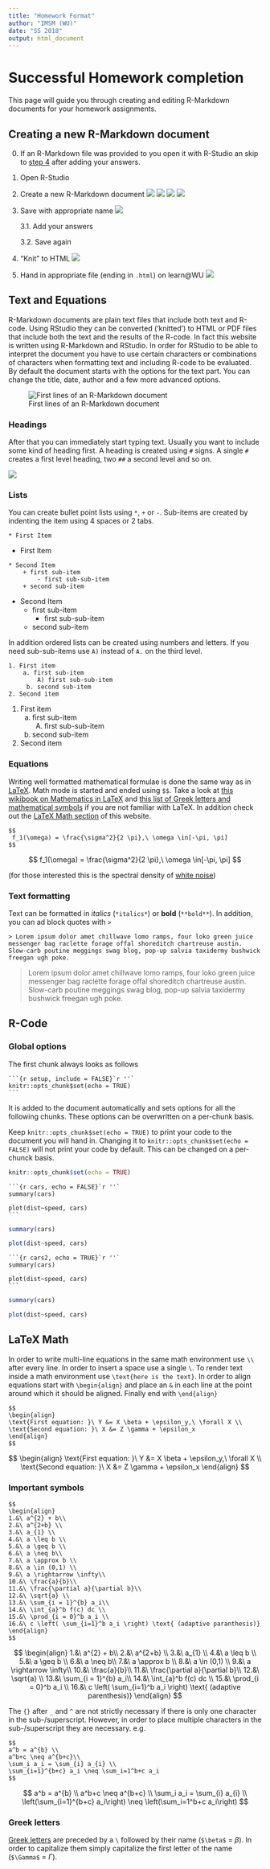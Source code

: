 ```yaml
---
title: "Homework Format"
author: "IMSM (WU)"
date: "SS 2018"
output: html_document
---
```


# Successful Homework completion

This page will guide you through creating and editing R-Markdown documents for your homework assignments. 

## Creating a new R-Markdown document

0. If an R-Markdown file was provided to you open it with R-Studio an skip to [step 4](#step4) after adding your answers.

1. Open R-Studio

2. Create a new R-Markdown document
![](./rmdExplain/start.PNG)
![](./rmdExplain/openDoc.PNG)
![](./rmdExplain/enterName.PNG)
![](./rmdExplain/template.PNG)

3. Save with appropriate name
![](./rmdExplain/saving.PNG)

    3.1. Add your answers

    3.2. Save again

 <a name="step4"></a>
 
4. "Knit" to HTML 
![](./rmdExplain/knit.PNG)

5. Hand in appropriate file (ending in `.html`) on learn\@WU
![](./rmdExplain/handin.PNG)

## Text and Equations

R-Markdown documents are plain text files that include both text and R-code. Using RStudio they can be converted ('knitted') to HTML or PDF files that include both the text and the results of the R-code. In fact this website is written using R-Markdown and RStudio. In order for RStudio to be able to interpret the document you have to use certain characters or combinations of characters when formatting text and including R-code to be evaluated. By default the document starts with the options for the text part. You can change the title, date, author and a few more advanced options. 

![First lines of an R-Markdown document](./rmdExplain/rmdHead.PNG)

### Headings

After that you can immediately start typing text. Usually you want to include some kind of heading first. A heading is created using `#` signs. A single `#` creates a first level heading, two `##` a second level and so on. 

![](./rmdExplain/headings.PNG)

### Lists

You can create bullet point lists using `*`, `+` or `-`. Sub-items are created by indenting the item using 4 spaces or 2 tabs. 

````
* First Item
````

* First Item

````
* Second Item
    + first sub-item
        - first sub-sub-item
    + second sub-item
````

* Second Item
    + first sub-item
        - first sub-sub-item
    + second sub-item


In addition ordered lists can be created using numbers and letters. If you need sub-sub-items use `A)` instead of `A.` on the third level. 

````
1. First item
    a. first sub-item
        A) first sub-sub-item 
     b. second sub-item
2. Second item
````

1. First item
    a. first sub-item
        A) first sub-sub-item
    b. second sub-item
2. Second item

### Equations

Writing well formatted mathematical formulae is done the same way as in [LaTeX](https://en.wikipedia.org/wiki/LaTeX). Math mode is started and ended using `$$`. Take a look at [this wikibook on Mathematics in LaTeX](https://en.wikibooks.org/wiki/LaTeX/Mathematics#Symbols) and [this list of Greek letters and mathematical symbols](https://www.sharelatex.com/learn/List_of_Greek_letters_and_math_symbols) if you are not familiar with LaTeX. In addition check out the [LaTeX Math section](#latex-math) of this website.

````
$$
 f_1(\omega) = \frac{\sigma^2}{2 \pi},\ \omega \in[-\pi, \pi]
$$
````

$$
 f_1(\omega) = \frac{\sigma^2}{2 \pi},\ \omega \in[-\pi, \pi]
$$


(for those interested this is the spectral density of [white noise](https://en.wikipedia.org/wiki/White_noise))


### Text formatting

Text can be formatted in *italics* (`*italics*`) or **bold** (`**bold**`). In addition, you can ad block quotes with `>`

````
> Lorem ipsum dolor amet chillwave lomo ramps, four loko green juice messenger bag raclette forage offal shoreditch chartreuse austin. Slow-carb poutine meggings swag blog, pop-up salvia taxidermy bushwick freegan ugh poke.
````
> Lorem ipsum dolor amet chillwave lomo ramps, four loko green juice messenger bag raclette forage offal shoreditch chartreuse austin. Slow-carb poutine meggings swag blog, pop-up salvia taxidermy bushwick freegan ugh poke.

## R-Code

### Global options

The first chunk always looks as follows


    ```{r setup, include = FALSE}`r ''`
    knitr::opts_chunk$set(echo = TRUE)
    ```

It is added to the document automatically and sets options for all the following chunks. These options can be overwritten on a per-chunk basis. 

Keep `knitr::opts_chunk$set(echo = TRUE)` to print your code to the document you will hand in. Changing it to `knitr::opts_chunk$set(echo = FALSE)` will not print your code by default. This can be changed on a per-chunck basis.


```r
knitr::opts_chunk$set(echo = TRUE)
```

    ```{r cars, echo = FALSE}`r ''`
    summary(cars)

    plot(dist~speed, cars)
    ```


```r
summary(cars)

plot(dist~speed, cars)
```

 
    ```{r cars2, echo = TRUE}`r ''`
    summary(cars)

    plot(dist~speed, cars)
    ```


```r
summary(cars)

plot(dist~speed, cars)
```

## LaTeX Math

In order to write multi-line equations in the same math environment use `\\` after every line. In order to insert a space use a single `\`. To render text inside a math environment use `\text{here is the text}`. In order to align equations start with `\begin{align}` and place an `&` in each line at the point around which it should be aligned. Finally end with `\end{align}`

````
$$
\begin{align}
\text{First equation: }\ Y &= X \beta + \epsilon_y,\ \forall X \\
\text{Second equation: }\ X &= Z \gamma + \epsilon_x
\end{align}
$$
````

$$
\begin{align}
\text{First equation: }\ Y &= X \beta + \epsilon_y,\ \forall X \\
\text{Second equation: }\ X &= Z \gamma + \epsilon_x
\end{align}
$$

### Important symbols

````
$$
\begin{align}
1.&\ a^{2} + b\\
2.&\ a^{2+b} \\
3.&\ a_{1} \\
4.&\ a \leq b \\
5.&\ a \geq b \\
6.&\ a \neq b\\
7.&\ a \approx b \\
8.&\ a \in (0,1) \\
9.&\ a \rightarrow \infty\\
10.&\ \frac{a}{b}\\
11.&\ \frac{\partial a}{\partial b}\\
12.&\ \sqrt{a} \\
13.&\ \sum_{i = 1}^{b} a_i\\
14.&\ \int_{a}^b f(c) dc \\
15.&\ \prod_{i = 0}^b a_i \\
16.&\ c \left( \sum_{i=1}^b a_i \right) \text{ (adaptive paranthesis)} 
\end{align}
$$
````
$$
\begin{align}
1.&\ a^{2} + b\\
2.&\ a^{2+b} \\
3.&\ a_{1} \\
4.&\ a \leq b \\
5.&\ a \geq b \\
6.&\ a \neq b\\
7.&\ a \approx b \\
8.&\ a \in (0,1) \\
9.&\ a \rightarrow \infty\\
10.&\ \frac{a}{b}\\
11.&\ \frac{\partial a}{\partial b}\\
12.&\ \sqrt{a} \\
13.&\ \sum_{i = 1}^{b} a_i\\
14.&\ \int_{a}^b f(c) dc \\
15.&\ \prod_{i = 0}^b a_i \\
16.&\ c \left( \sum_{i=1}^b a_i \right) \text{ (adaptive parenthesis)} 
\end{align}
$$

The `{}` after `_` and `^` are not strictly necessary if there is only one character in the sub-/superscript. However, in order to place multiple characters in the sub-/superscript they are necessary. 
e.g.
````
$$
a^b = a^{b} \\
a^b+c \neq a^{b+c}\\
\sum_i a_i = \sum_{i} a_{i} \\
\sum_{i=1}^{b+c} a_i \neq \sum_i=1^b+c a_i
$$
````
$$
a^b = a^{b} \\
a^b+c \neq a^{b+c} \\
\sum_i a_i = \sum_{i} a_{i} \\
\left(\sum_{i=1}^{b+c} a_i\right) \neq \left(\sum_i=1^b+c a_i\right)
$$

### Greek letters

[Greek letters](https://en.wikipedia.org/wiki/Greek_alphabet#Letters) are preceded by a `\` followed by their name (`$\beta$` = $\beta$). In order to capitalize them simply capitalize the first letter of the name (`$\Gamma$` = $\Gamma$).
